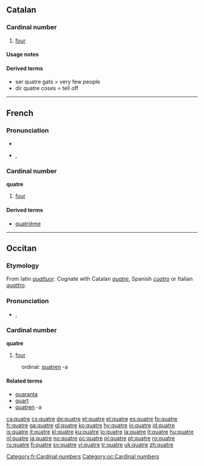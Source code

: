 ==Catalan==

===Cardinal number===
{{cardinalbox|ca|3|4|5|tres|cinc|ord=quart|mult=quàdruple|wplink=Quatre}}
{{ca-num-card}}

# {{cardinal|lang=ca}} [[four#English|four]]

====Usage notes====
{{ca-num-card-note}}

====Derived terms====
* ser quatre gats = very few people
* dir quatre coses = tell off

----

==French==

===Pronunciation===
* {{audio|Fr-quatre.ogg|audio}}
* {{IPA|lang=fr|/katʁ/}}, {{SAMPA|/katR/}}

===Cardinal number===
'''quatre'''

# [[four]]

====Derived terms====
* [[quatrième]]

[[Category:fr:Cardinal numbers]]

----

==Occitan==

===Etymology===
From latin ''[[quattuor]]''. Cognate with Catalan ''[[quatre]]'', Spanish ''[[cuatro]]'' or Italian ''[[quattro]]''.

===Pronunciation===
* {{IPA|/'katre/|lang=oc}}, {{SAMPA|/'katre/}}

===Cardinal number===
'''quatre'''

# [[four]]

: ordinal: [[quatren]] -a

====Related terms====
* [[quaranta]]
* [[quart]]
* [[quatren]] -a

[[Category:oc:Cardinal numbers]]

[[ca:quatre]]
[[cs:quatre]]
[[de:quatre]]
[[et:quatre]]
[[el:quatre]]
[[es:quatre]]
[[fo:quatre]]
[[fr:quatre]]
[[ga:quatre]]
[[gl:quatre]]
[[ko:quatre]]
[[hy:quatre]]
[[io:quatre]]
[[id:quatre]]
[[is:quatre]]
[[it:quatre]]
[[kl:quatre]]
[[ku:quatre]]
[[lo:quatre]]
[[la:quatre]]
[[lt:quatre]]
[[hu:quatre]]
[[nl:quatre]]
[[ja:quatre]]
[[no:quatre]]
[[oc:quatre]]
[[pl:quatre]]
[[pt:quatre]]
[[ro:quatre]]
[[ru:quatre]]
[[fi:quatre]]
[[sv:quatre]]
[[vi:quatre]]
[[tr:quatre]]
[[uk:quatre]]
[[zh:quatre]]